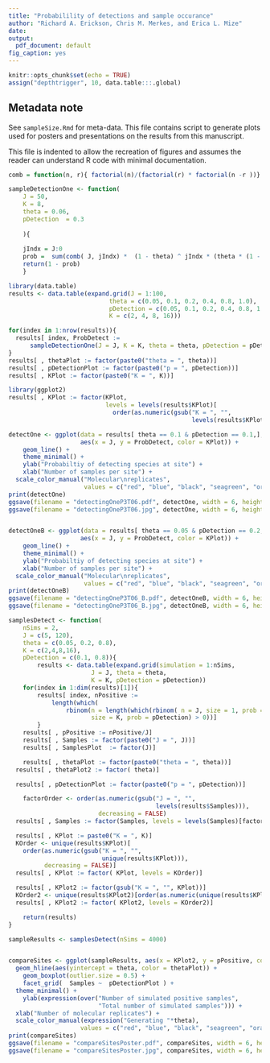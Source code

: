```yaml
---
title: "Probabilility of detections and sample occurance"
author: "Richard A. Erickson, Chris M. Merkes, and Erica L. Mize"
date: 
output:
  pdf_document: default
fig_caption: yes
---
```


```r
knitr::opts_chunk$set(echo = TRUE)
assign("depthtrigger", 10, data.table:::.global)
```

## Metadata note

See `sampleSize.Rmd` for meta-data. This file contains script to generate plots used for posters and presentations on the results from this manuscript. 

This file is indented to allow the recreation of figures and assumes the reader can understand R code with minimal documentation. 

```r
comb = function(n, r){ factorial(n)/(factorial(r) * factorial(n -r ))}

sampleDetectionOne <- function(
	J = 50,
	K = 8,
	theta = 0.06,
	pDetection  = 0.3
	
	){
  
    jIndx = J:0
	prob = 	sum(comb( J, jIndx) *  (1 - theta) ^ jIndx * (theta * (1 - pDetection)^K )  ^ rev(jIndx))
	return(1 - prob)
	}
```


```r
library(data.table)
results <- data.table(expand.grid(J = 1:100,
							theta = c(0.05, 0.1, 0.2, 0.4, 0.8, 1.0), 
							pDetection = c(0.05, 0.1, 0.2, 0.4, 0.8, 1.0),
							K = c(2, 4, 8, 16)))

for(index in 1:nrow(results)){
  results[ index, ProbDetect :=
	  sampleDetectionOne(J = J, K = K, theta = theta, pDetection = pDetection)]
}
results[ , thetaPlot := factor(paste0("theta = ", theta))]
results[ , pDetectionPlot := factor(paste0("p = ", pDetection))]
results[ , KPlot := factor(paste0("K = ", K))]
```


```r
library(ggplot2)
results[ , KPlot := factor(KPlot,
                           levels = levels(results$KPlot)[
                             order(as.numeric(gsub("K = ", "",
                                                   levels(results$KPlot))))])]

detectOne <- ggplot(data = results[ theta == 0.1 & pDetection == 0.1,], 
                    aes(x = J, y = ProbDetect, color = KPlot)) +
	geom_line() +
	theme_minimal() +
	ylab("Probabiltiy of detecting species at site") +
	xlab("Number of samples per site") +
  scale_color_manual("Molecular\nreplicates",
                     values = c("red", "blue", "black", "seagreen", "orange", "grey50"))
print(detectOne)
ggsave(filename = "detectingOneP3T06.pdf", detectOne, width = 6, height = 4)
ggsave(filename = "detectingOneP3T06.jpg", detectOne, width = 6, height = 4)


detectOneB <- ggplot(data = results[ theta == 0.05 & pDetection == 0.2,], 
                    aes(x = J, y = ProbDetect, color = KPlot)) +
	geom_line() +
	theme_minimal() +
	ylab("Probabiltiy of detecting species at site") +
	xlab("Number of samples per site") +
  scale_color_manual("Molecular\nreplicates",
                     values = c("red", "blue", "black", "seagreen", "orange", "grey50"))
print(detectOneB)
ggsave(filename = "detectingOneP3T06_B.pdf", detectOneB, width = 6, height = 4)
ggsave(filename = "detectingOneP3T06_B.jpg", detectOneB, width = 6, height = 4)

```


```r
samplesDetect <- function(
	nSims = 2,
	J = c(5, 120),
	theta = c(0.05, 0.2, 0.8),
	K = c(2,4,8,16),
	pDetection = c(0.1, 0.8)){
		results <- data.table(expand.grid(simulation = 1:nSims,
					   J = J, theta = theta,
					   K = K, pDetection = pDetection))
	for(index in 1:dim(results)[1]){
		results[ index, nPositive :=
			length(which(
				rbinom(n = length(which(rbinom( n = J, size = 1, prob = theta) >0)),
					   size = K, prob = pDetection) > 0))]
		}
	results[ , pPositive := nPositive/J]
	results[ , Samples := factor(paste0("J = ", J))]
	results[ , SamplesPlot  := factor(J)]

	results[ , thetaPlot := factor(paste0("theta = ", theta))]
  results[ , thetaPlot2 := factor( theta)]

  results[ , pDetectionPlot := factor(paste0("p = ", pDetection))]

	factorOrder <- order(as.numeric(gsub("J = ", "", 
	                                     levels(results$Samples))), 
	                     decreasing = FALSE)
  results[ , Samples := factor(Samples, levels = levels(Samples)[factorOrder]) ]

  results[ , KPlot := paste0("K = ", K)]
  KOrder <- unique(results$KPlot)[
    order(as.numeric(gsub("K = ", "",
                          unique(results$KPlot))), 
          decreasing = FALSE)]
  results[ , KPlot := factor( KPlot, levels = KOrder)]

  results[ , KPlot2 := factor(gsub("K = ", "", KPlot))]
  KOrder2 <- unique(results$KPlot2)[order(as.numeric(unique(results$KPlot)), decreasing = FALSE)]
  results[ , KPlot2 := factor( KPlot2, levels = KOrder2)]

	return(results)
}

sampleResults <- samplesDetect(nSims = 4000)


compareSites <- ggplot(sampleResults, aes(x = KPlot2, y = pPositive, color = thetaPlot)) +
  geom_hline(aes(yintercept = theta, color = thetaPlot)) +
	geom_boxplot(outlier.size = 0.5) +
	facet_grid(  Samples ~  pDetectionPlot ) +
  theme_minimal() +
	ylab(expression(over("Number of simulated positive samples",
	                     "Total number of simulated samples"))) +
  xlab("Number of molecular replicates") +
  scale_color_manual(expression("Generating "*theta),
                    values = c("red", "blue", "black", "seagreen", "orange", "grey50")) 
print(compareSites)
ggsave(filename = "compareSitesPoster.pdf", compareSites, width = 6, height = 4)
ggsave(filename = "compareSitesPoster.jpg", compareSites, width = 6, height = 4)

```